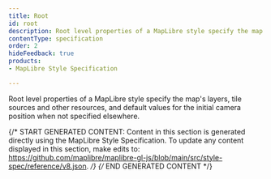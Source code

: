 ```yaml
---
title: Root
id: root
description: Root level properties of a MapLibre style specify the map's layers, tile sources and other resources, and default values for the initial camera position when not specified elsewhere.
contentType: specification
order: 2
hideFeedback: true
products:
- MapLibre Style Specification

---
```



Root level properties of a MapLibre style specify the map's layers, tile sources and other resources, and default values for the initial camera position when not specified elsewhere.



<RootPrism />



{/* START GENERATED CONTENT:
Content in this section is generated directly using the MapLibre Style
Specification. To update any content displayed in this section, make edits to:
https://github.com/maplibre/maplibre-gl-js/blob/main/src/style-spec/reference/v8.json. */}
<Items headingLevel='2' entry={ref.$root} />
{/* END GENERATED CONTENT */}
